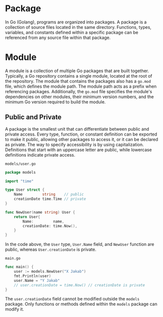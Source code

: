 # Package
In Go (Golang), programs are organized into packages. A package is a collection of source files located in the same directory. Functions, types, variables, and constants defined within a specific package can be referenced from any source file within that package.

# Module

A module is a collection of multiple Go packages that are built together. Typically, a Go repository contains a single module, located at the root of the repository. The module that contains the packages also has a `go.mod` file, which defines the module path. The module path acts as a prefix when referencing packages. Additionally, the `go.mod` file specifies the module's dependencies on other modules, their minimum version numbers, and the minimum Go version required to build the module.

## Public and Private
A package is the smallest unit that can differentiate between public and private access. Every type, function, or constant definition can be exported to make it public, allowing other packages to access it, or it can be declared as private. The way to specify accessibility is by using capitalization. Definitions that start with an uppercase letter are public, while lowercase definitions indicate private access.

`models/user.go`
```go copy
package models

import "time"

type User struct {
	Name         string    // public
	creationDate time.Time // private
}

func NewUser(name string) User {
	return User{
		Name:         name,
		creationDate: time.Now(),
	}
}
```

In the code above, the `User` type, `User.Name` field, and `NewUser` function are public, whereas `User.creationDate` is private.

`main.go`
```go copy
func main() {
	user := models.NewUser("X Jakab")
	fmt.Println(user)
	user.Name = "Y Jakab"
	// user.creationDate = time.Now() // creationDate is private
}
```

The `user.creationDate` field cannot be modified outside the `models` package. Only functions or methods defined within the `models` package can modify it.
